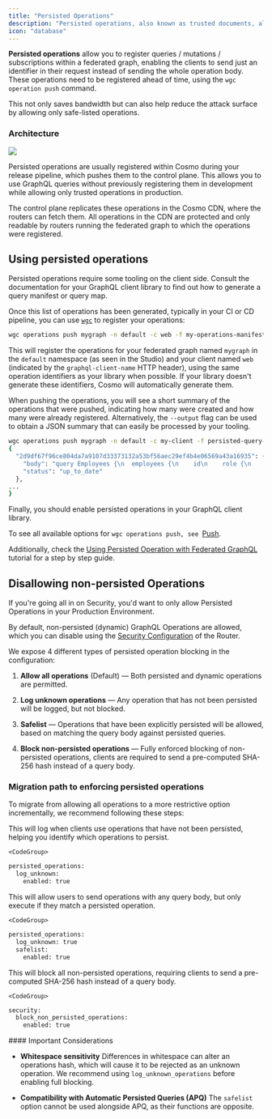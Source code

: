 ```yaml
---
title: "Persisted Operations"
description: "Persisted operations, also known as trusted documents, allow you to register trusted operations in the router"
icon: "database"
---
```


**Persisted operations** allow you to register queries / mutations / subscriptions within a federated graph, enabling the clients to send just an identifier in their request instead of sending the whole operation body. These operations need to be registered ahead of time, using the `wgc operation push` command.

This not only saves bandwidth but can also help reduce the attack surface by allowing only safe-listed operations.

### Architecture

<Frame >
  <img src="/images/router/persisted-queries/image-1.png" />
</Frame>

Persisted operations are usually registered within Cosmo during your release pipeline, which pushes them to the control plane. This allows you to use GraphQL queries without previously registering them in development while allowing only trusted operations in production.

The control plane replicates these operations in the Cosmo CDN, where the routers can fetch them. All operations in the CDN are protected and only readable by routers running the federated graph to which the operations were registered.

## Using persisted operations

Persisted operations require some tooling on the client side. Consult the documentation for your GraphQL client library to find out how to generate a query manifest or query map.

Once this list of operations has been generated, typically in your CI or CD pipeline, you can use [`wgc`](/cli/intro) to register your operations:

```bash
wgc operations push mygraph -n default -c web -f my-operations-manifest.json
```

This will register the operations for your federated graph named `mygraph` in the `default` namespace (as seen in the Studio) and your client named `web` (indicated by the `graphql-client-name` HTTP header), using the same operation identifiers as your library when possible. If your library doesn't generate these identifiers, Cosmo will automatically generate them.

When pushing the operations, you will see a short summary of the operations that were pushed, indicating how many were created and how many were already registered. Alternatively, the `--output` flag can be used to obtain a JSON summary that can easily be processed by your tooling.

```bash
wgc operations push mygraph -n default -c my-client -f persisted-query-manifest.json --format json                                   (11-25 10:23)
{
  "2d9df67f96ce804da7a9107d33373132a53bf56aec29ef4b4e06569a43a16935": {
    "body": "query Employees {\n  employees {\n    id\n    role {\n      department\n      title\n      __typename\n    }\n    details {\n      forename\n      surname\n      location\n      __typename\n    }\n    __typename\n  }\n}",
    "status": "up_to_date"
  },
...
}
```

Finally, you should enable persisted operations in your GraphQL client library.

To see all available options for `wgc operations push, see `[Push](/cli/operations/push).

Additionally, check the [Using Persisted Operation with Federated GraphQL](/tutorial/using-persisted-operations) tutorial for a step by step guide.

## Disallowing non-persisted Operations

If you're going all in on Security, you'd want to only allow Persisted Operations in your Production Environment.

By default, non-persisted (dynamic) GraphQL Operations are allowed, which you can disable using the [Security Configuration](/router/configuration#security) of the Router.

We expose 4 different types of persisted operation blocking in the configuration:

1. **Allow all operations** (Default) — Both persisted and dynamic operations are permitted.

2. **Log unknown operations** — Any operation that has not been persisted will be logged, but not blocked.

3. **Safelist** — Operations that have been explicitly persisted will be allowed, based on matching the query body against persisted queries.

4. **Block non-persisted operations** — Fully enforced blocking of non-persisted operations, clients are required to send a pre-computed SHA-256 hash instead of a query body.

### Migration path to enforcing persisted operations

To migrate from allowing all operations to a more restrictive option incrementally, we recommend following these steps:

<Steps>
  <Step title="Enable log_unknown">
    This will log when clients use operations that have not been persisted, helping you identify which operations to persist.

    <CodeGroup>
  ```bash config.yaml
  persisted_operations:
    log_unknown:
      enabled: true
  ```
</CodeGroup>
  </Step>
  <Step title="Enable safelist">
    This will allow users to send operations with any query body, but only execute if they match a persisted operation.

    <CodeGroup>
  ```bash config.yaml
  persisted_operations:
    log_unknown: true
    safelist:
      enabled: true
  ```
</CodeGroup>
  </Step>
  <Step title="Enable block_non_persisted_operations">
    This will block all non-persisted operations, requiring clients to send a pre-computed SHA-256 hash instead of a query body.

    <CodeGroup>
  ```bash config.yaml
  security:
    block_non_persisted_operations:
      enabled: true
  ```
</CodeGroup>
  </Step>
</Steps>

<Info>
  #### Important Considerations

  * **Whitespace sensitivity** Differences in whitespace can alter an operations hash, which will cause it to be rejected as an unknown operation. We recommend using `log_unknown_operations` before enabling full blocking.

  * **Compatibility with Automatic Persisted Queries (APQ)** The `safelist` option cannot be used alongside APQ, as their functions are opposite.
</Info>


